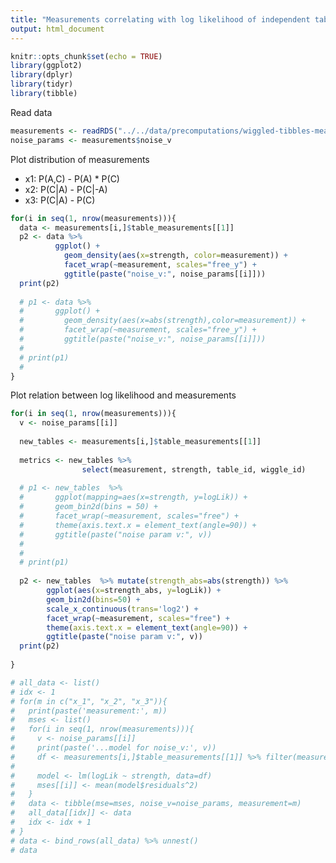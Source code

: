 ```yaml
---
title: "Measurements correlating with log likelihood of independent tables"
output: html_document
---
```


```r
knitr::opts_chunk$set(echo = TRUE)
library(ggplot2)
library(dplyr)
library(tidyr)
library(tibble)
```

Read data

```r
measurements <- readRDS("../../data/precomputations/wiggled-tibbles-measurements.rds")
noise_params <- measurements$noise_v
```

Plot distribution of measurements

* x1: P(A,C) - P(A) * P(C)
* x2: P(C|A) - P(C|-A)
* x3: P(C|A) - P(C)

```r
for(i in seq(1, nrow(measurements))){
  data <- measurements[i,]$table_measurements[[1]]
  p2 <- data %>%
          ggplot() +
            geom_density(aes(x=strength, color=measurement)) +
            facet_wrap(~measurement, scales="free_y") +
            ggtitle(paste("noise_v:", noise_params[[i]]))
  print(p2)
  
  # p1 <- data %>% 
  #       ggplot() +
  #         geom_density(aes(x=abs(strength),color=measurement)) + 
  #         facet_wrap(~measurement, scales="free_y") +
  #         ggtitle(paste("noise_v:", noise_params[[i]]))
  # 
  # print(p1)
  # 
}
```

Plot relation between log likelihood and measurements 

```r
for(i in seq(1, nrow(measurements))){
  v <- noise_params[[i]]
  
  new_tables <- measurements[i,]$table_measurements[[1]]
  
  metrics <- new_tables %>%
                select(measurement, strength, table_id, wiggle_id) 
  
  # p1 <- new_tables  %>% 
  #       ggplot(mapping=aes(x=strength, y=logLik)) + 
  #       geom_bin2d(bins = 50) +
  #       facet_wrap(~measurement, scales="free") +
  #       theme(axis.text.x = element_text(angle=90)) +
  #       ggtitle(paste("noise param v:", v))
  # 
  # 
  # print(p1)
  
  p2 <- new_tables  %>% mutate(strength_abs=abs(strength)) %>%
        ggplot(aes(x=strength_abs, y=logLik)) +
        geom_bin2d(bins=50) +
        scale_x_continuous(trans='log2') +
        facet_wrap(~measurement, scales="free") +
        theme(axis.text.x = element_text(angle=90)) +
        ggtitle(paste("noise param v:", v))
  print(p2)
  
} 

```



```r
# all_data <- list()
# idx <- 1
# for(m in c("x_1", "x_2", "x_3")){
#   print(paste('measurement:', m))
#   mses <- list()
#   for(i in seq(1, nrow(measurements))){
#     v <- noise_params[[i]]
#     print(paste('...model for noise_v:', v))
#     df <- measurements[i,]$table_measurements[[1]] %>% filter(measurement==m)
#     
#     model <- lm(logLik ~ strength, data=df)
#     mses[[i]] <- mean(model$residuals^2)
#   }
#   data <- tibble(mse=mses, noise_v=noise_params, measurement=m)
#   all_data[[idx]] <- data
#   idx <- idx + 1
# }
# data <- bind_rows(all_data) %>% unnest()
# data
```




